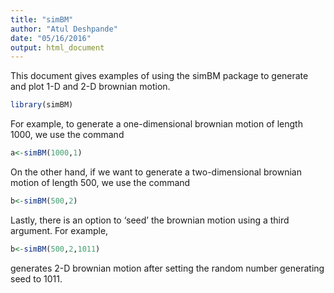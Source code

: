 ```yaml
---
title: "simBM"
author: "Atul Deshpande"
date: "05/16/2016"
output: html_document
---
```


This document gives examples of using the simBM package to generate and plot 1-D and 2-D brownian motion. 
```r
library(simBM)
```
For example, to generate a one-dimensional brownian motion of length 1000, we use the command

```r
a<-simBM(1000,1)
```

On the other hand, if we want to generate a two-dimensional brownian motion of length 500, we use the command

```r
b<-simBM(500,2)
```

Lastly, there is an option to 'seed' the brownian motion using a third argument. For example,

```r
b<-simBM(500,2,1011)
```

generates 2-D brownian motion after setting the random number generating seed to 1011.